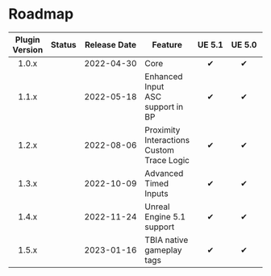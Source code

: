 
# Roadmap

| Plugin Version |   Status    |      Release Date       | Feature                                       | <nobr>UE 5.1</nobr> | <nobr>UE 5.0</nobr> | <nobr>UE 4.27</nobr> |    <nobr>UE 4.26</nobr>    |
|:--------------:|:-----------:|:-----------------------:|-----------------------------------------------|:-------------------:|:-------------------:|:--------------------:|:--------------------------:|
|     1.0.x      | <Released/> | <nobr>2022-04-30</nobr> | Core                                          |          ✔          |          ✔          |          ✔           |             ✔              |
|     1.1.x      | <Released/> | <nobr>2022-05-18</nobr> | Enhanced Input<br/>ASC support in BP          |          ✔          |          ✔          |          ✔           |             ❌              |
|     1.2.x      | <Released/> | <nobr>2022-08-06</nobr> | Proximity Interactions<br/>Custom Trace Logic |          ✔          |          ✔          |          ✔           |             ✔              |
|     1.3.x      | <Released/> | <nobr>2022-10-09</nobr> | Advanced Timed Inputs                         |          ✔          |          ✔          |          ✔           |             ❌              |
|     1.4.x      | <Released/> | <nobr>2022-11-24</nobr> | Unreal Engine 5.1 support                     |          ✔          |          ✔          |          ✔           | <UE version="Deprecated"/> |
|     1.5.x      | <Released/> | <nobr>2023-01-16</nobr> | TBIA native gameplay tags                     |          ✔          |          ✔          |          ✔           | <UE version="Deprecated"/> |


